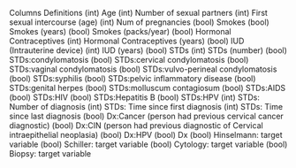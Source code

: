 Columns Definitions
(int) Age
(int) Number of sexual partners
(int) First sexual intercourse (age)
(int) Num of pregnancies
(bool) Smokes
(bool) Smokes (years)
(bool) Smokes (packs/year)
(bool) Hormonal Contraceptives
(int) Hormonal Contraceptives (years)
(bool) IUD (Intrauterine device)
(int) IUD (years)
(bool) STDs
(int) STDs (number)
(bool) STDs:condylomatosis
(bool) STDs:cervical condylomatosis
(bool) STDs:vaginal condylomatosis
(bool) STDs:vulvo-perineal condylomatosis
(bool) STDs:syphilis
(bool) STDs:pelvic inflammatory disease
(bool) STDs:genital herpes
(bool) STDs:molluscum contagiosum
(bool) STDs:AIDS
(bool) STDs:HIV
(bool) STDs:Hepatitis B
(bool) STDs:HPV
(int) STDs: Number of diagnosis
(int) STDs: Time since first diagnosis
(int) STDs: Time since last diagnosis
(bool) Dx:Cancer (person had previous cervical cancer diagnostic)
(bool) Dx:CIN (person had previous diagnostic of Cervical intraepithelial neoplasia)
(bool) Dx:HPV
(bool) Dx
(bool) Hinselmann: target variable
(bool) Schiller: target variable
(bool) Cytology: target variable
(bool) Biopsy: target variable
